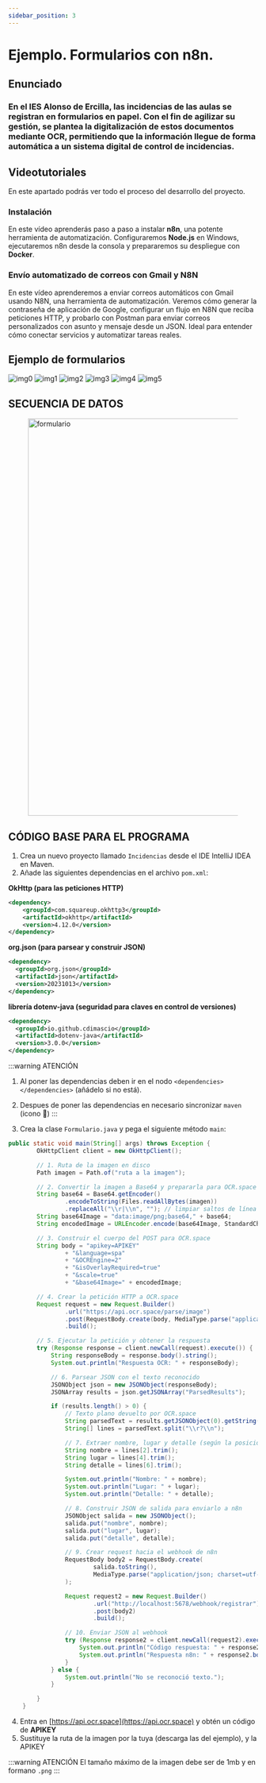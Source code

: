 ```yaml
---
sidebar_position: 3
---
```


# Ejemplo. Formularios con n8n.

## Enunciado
### En el IES Alonso de Ercilla, las incidencias de las aulas se registran en formularios en papel. Con el fin de agilizar su gestión, se plantea la digitalización de estos documentos mediante OCR, permitiendo que la información llegue de forma automática a un sistema digital de control de incidencias.

## Videotutoriales
En este apartado podrás ver todo el proceso del desarrollo del proyecto.
### Instalación
 En este vídeo aprenderás paso a paso a instalar <strong>n8n</strong>, una potente herramienta de automatización. 
Configuraremos <strong>Node.js</strong> en Windows, ejecutaremos n8n desde la consola y prepararemos su despliegue con <strong>Docker</strong>.

<BrowserVideo url="https://www.youtube.com/watch?v=RSKeZlUXjJk" />

### Envío automatizado de correos con Gmail y N8N
En este vídeo aprenderemos a enviar correos automáticos con Gmail usando N8N, una herramienta de automatización. Veremos cómo generar la contraseña de aplicación de Google, configurar un flujo en N8N que reciba peticiones HTTP, y probarlo con Postman para enviar correos personalizados con asunto y mensaje desde un JSON. Ideal para entender cómo conectar servicios y automatizar tareas reales.

<BrowserVideo url="https://www.youtube.com/watch?v=wT9G4iYpgIU" />


## Ejemplo de formularios


<div style={{
  display: 'grid',
  gridTemplateColumns: 'repeat(auto-fill, minmax(200px, 1fr))',
  gap: '1rem'
}}>
  <img src="/img/n8n/i0.png" alt="img0" />
  <img src="/img/n8n/i1.png" alt="img1" />
  <img src="/img/n8n/i2.png" alt="img2" />
  <img src="/img/n8n/i3.png" alt="img3" />
  <img src="/img/n8n/i4.png" alt="img4" />
  <img src="/img/n8n/i5.png" alt="img5" />
</div>




## SECUENCIA DE DATOS
<figure>
  <img src="/img/n8n/Formulario.png" alt="formulario" width="800" />
</figure>


## CÓDIGO BASE PARA EL PROGRAMA
1. Crea un nuevo proyecto llamado `Incidencias` desde el IDE IntelliJ IDEA en Maven.
2. Añade las siguientes dependencias en el archivo `pom.xml`: 
      
**OkHttp (para las peticiones HTTP)**
```xml
<dependency>
    <groupId>com.squareup.okhttp3</groupId>
    <artifactId>okhttp</artifactId>
    <version>4.12.0</version>
</dependency>
```

**org.json (para parsear y construir JSON)**

```xml
<dependency>
  <groupId>org.json</groupId>
  <artifactId>json</artifactId>
  <version>20231013</version>
</dependency>
```

**librería dotenv-java (seguridad para claves en control de versiones)**

```xml
<dependency>
  <groupId>io.github.cdimascio</groupId>
  <artifactId>dotenv-java</artifactId>
  <version>3.0.0</version>
</dependency>

```


:::warning ATENCIÓN
1. Al poner las dependencias deben ir en el nodo `<dependencies></dependencies>` (añádelo si no está).
2. Despues de poner las dependencias en necesario sincronizar `maven` (icono 🔄️)
:::

1. Crea la clase `Formulario.java` y pega el siguiente método `main`:



```java
public static void main(String[] args) throws Exception {
        OkHttpClient client = new OkHttpClient();

        // 1. Ruta de la imagen en disco
        Path imagen = Path.of("ruta a la imagen");

        // 2. Convertir la imagen a Base64 y prepararla para OCR.space
        String base64 = Base64.getEncoder()
                .encodeToString(Files.readAllBytes(imagen))
                .replaceAll("\\r|\\n", ""); // limpiar saltos de línea
        String base64Image = "data:image/png;base64," + base64;
        String encodedImage = URLEncoder.encode(base64Image, StandardCharsets.UTF_8);

        // 3. Construir el cuerpo del POST para OCR.space
        String body = "apikey=APIKEY"
                + "&language=spa"
                + "&OCREngine=2"
                + "&isOverlayRequired=true"
                + "&scale=true"
                + "&base64Image=" + encodedImage;

        // 4. Crear la petición HTTP a OCR.space
        Request request = new Request.Builder()
                .url("https://api.ocr.space/parse/image")
                .post(RequestBody.create(body, MediaType.parse("application/x-www-form-urlencoded")))
                .build();

        // 5. Ejecutar la petición y obtener la respuesta
        try (Response response = client.newCall(request).execute()) {
            String responseBody = response.body().string();
            System.out.println("Respuesta OCR: " + responseBody);

            // 6. Parsear JSON con el texto reconocido
            JSONObject json = new JSONObject(responseBody);
            JSONArray results = json.getJSONArray("ParsedResults");

            if (results.length() > 0) {
                // Texto plano devuelto por OCR.space
                String parsedText = results.getJSONObject(0).getString("ParsedText");
                String[] lines = parsedText.split("\\r?\\n");

                // 7. Extraer nombre, lugar y detalle (según la posición en el texto)
                String nombre = lines[2].trim();
                String lugar = lines[4].trim();
                String detalle = lines[6].trim();

                System.out.println("Nombre: " + nombre);
                System.out.println("Lugar: " + lugar);
                System.out.println("Detalle: " + detalle);

                // 8. Construir JSON de salida para enviarlo a n8n
                JSONObject salida = new JSONObject();
                salida.put("nombre", nombre);
                salida.put("lugar", lugar);
                salida.put("detalle", detalle);

                // 9. Crear request hacia el webhook de n8n
                RequestBody body2 = RequestBody.create(
                        salida.toString(),
                        MediaType.parse("application/json; charset=utf-8")
                );

                Request request2 = new Request.Builder()
                        .url("http://localhost:5678/webhook/registrar")
                        .post(body2)
                        .build();

                // 10. Enviar JSON al webhook
                try (Response response2 = client.newCall(request2).execute()) {
                    System.out.println("Código respuesta: " + response2.code());
                    System.out.println("Respuesta n8n: " + response2.body().string());
                }
            } else {
                System.out.println("No se reconoció texto.");
            }

        }
    }
```
4. Entra en [https://api.ocr.space](https://api.ocr.space) y obtén un código de **APIKEY**
5. Sustituye la ruta de la imagen por la tuya (descarga las del ejemplo), y la APIKEY
   
:::warning ATENCIÓN
El tamaño máximo de la imagen debe ser de 1mb y en formano `.png`
:::


